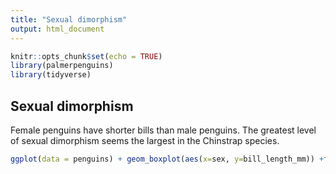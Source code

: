 ```yaml
---
title: "Sexual dimorphism"
output: html_document
---
```


```r
knitr::opts_chunk$set(echo = TRUE)
library(palmerpenguins)
library(tidyverse)
```

## Sexual dimorphism 

Female penguins have shorter bills than male penguins. The greatest level of sexual dimorphism seems the largest in the Chinstrap species. 

```r
ggplot(data = penguins) + geom_boxplot(aes(x=sex, y=bill_length_mm)) +facet_wrap("species")

```